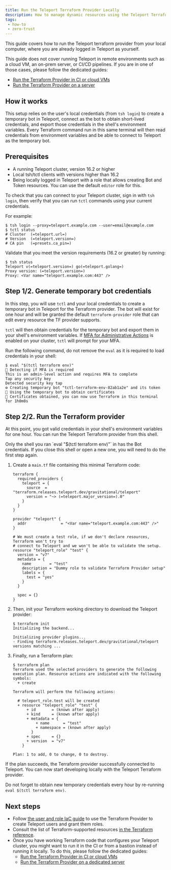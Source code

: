 ```yaml
---
title: Run the Teleport Terraform Provider Locally
description: How to manage dynamic resources using the Teleport Terraform provider from your workstation.
tags:
 - how-to
 - zero-trust
---
```


This guide covers how to run the Teleport terraform provider from your local computer,
where you are already logged in Teleport as yourself.

This guide does not cover running Teleport in remote environments such as a cloud VM, an on-prem server,
or CI/CD pipelines. If you are in one of those cases, please follow the dedicated guides:
- [Run the Terraform Provider in CI or cloud VMs](./ci-or-cloud.mdx)
- [Run the Terraform Provider on a server](./dedicated-server.mdx)

## How it works

This setup relies on the user's local credentials (from `tsh login`) to create a temporary bot in Teleport,
connect as the bot to obtain short-lived credentials, and export those credentials in the shell's environment variables.
Every Terraform command run in this same terminal will then read credentials from environment variables and be able to
connect to Teleport as the temporary bot.

## Prerequisites

- A running Teleport cluster, version 16.2 or higher
- Local tsh/tctl clients with versions higher than 16.2
- Being locally logged in Teleport with a role that allows creating Bot and Token resources.
  You can use the default `editor` role for this.

To check that you can connect to your Teleport cluster, sign in with `tsh login`, then
verify that you can run `tctl` commands using your current credentials.

For example:

```code
$ tsh login --proxy=teleport.example.com --user=email@example.com
$ tctl status
# Cluster  (=teleport.url=)
# Version  (=teleport.version=)
# CA pin   (=presets.ca_pin=)
```

Validate that you meet the version requirements (16.2 or greater) by running:

```code
$ tsh status
Teleport v(=teleport.version=) go(=teleport.golang=)
Proxy version: (=teleport.version=)
Proxy: <Var name="teleport.example.com:443" />
```

## Step 1/2. Generate temporary bot credentials

In this step, you will use `tctl` and your local credentials to create a temporary bot in Teleport for the Terraform
provider. The bot will exist for one hour and will be granted the default `terraform-provider` role that can edit every
resource the TF provider supports.

`tctl` will then obtain credentials for the temporary bot and export them in your shell's environment variables.
If [MFA for Administrative Actions](../../authentication/mfa-for-admin-actions.mdx)
is enabled on your cluster, `tctl` will prompt for your MFA.

Run the following command, do not remove the `eval` as it is required to load credentials in your shell:

```code
$ eval "$(tctl terraform env)"
🔑 Detecting if MFA is required
This is an admin-level action and requires MFA to complete
Tap any security key
Detected security key tap
⚙️ Creating temporary bot "tctl-terraform-env-82ab1a2e" and its token
🤖 Using the temporary bot to obtain certificates
🚀 Certificates obtained, you can now use Terraform in this terminal for 1h0m0s
```


## Step 2/2. Run the Terraform provider

At this point, you got valid credentials in your shell's environment variables for one hour.
You can run the Teleport Terraform provider from this shell.

<Admonition type="important">
    Only the shell you ran `eval "$(tctl terraform env)"` in has the Bot credentials.
    If you close this shell or open a new one, you will need to do the first step again.
</Admonition>


1. Create a `main.tf` file containing this minimal Terraform code:

   ```hcl
   terraform {
     required_providers {
       teleport = {
         source  = "terraform.releases.teleport.dev/gravitational/teleport"
         version = "~> (=teleport.major_version=).0"
       }
     }
   }
   
   provider "teleport" {
     addr               = "<Var name="teleport.example.com:443" />"
   }
   
   # We must create a test role, if we don't declare resources, Terraform won't try to
   # connect to Teleport and we won't be able to validate the setup.
   resource "teleport_role" "test" {
     version = "v7"
     metadata = {
       name        = "test"
       description = "Dummy role to validate Terraform Provider setup"
       labels = {
         test = "yes"
       }
     }
   
     spec = {}
   }
   ```
   
1. Then, init your Terraform working directory to download the Teleport provider:
   
   ```code
   $ terraform init
   Initializing the backend...
   
   Initializing provider plugins...
   - Finding terraform.releases.teleport.dev/gravitational/teleport versions matching ...
   ```
   
1. Finally, run a Terraform plan:

   ```code
   $ terraform plan
   Terraform used the selected providers to generate the following execution plan. Resource actions are indicated with the following symbols:
     + create
   
   Terraform will perform the following actions:
   
     # teleport_role.test will be created
     + resource "teleport_role" "test" {
         + id       = (known after apply)
         + kind     = (known after apply)
         + metadata = {
             + name      = "test"
             + namespace = (known after apply)
           }
         + spec     = {}
         + version  = "v7"
       }
   
   Plan: 1 to add, 0 to change, 0 to destroy.
   ```

If the plan succeeds, the Terraform provider successfully connected to Teleport.
You can now start developing locally with the Teleport Terraform provider.

Do not forget to obtain new temporary credentials every hour by re-running `eval $(tctl terraform env)`.

## Next steps

- Follow [the user and role IaC guide](../managing-resources/user-and-role.mdx) to use the Terraform
  Provider to create Teleport users and grant them roles.
- Consult the list of Terraform-supported
  resources [in the Terraform
  reference](../../../reference/infrastructure-as-code/terraform-provider/terraform-provider.mdx).
- Once you have working Terraform code that configures your Teleport cluster,
  you might want to run it in the CI or from a bastion instead of running it
  locally. To do this, please follow the dedicated guides:
  - [Run the Terraform Provider in CI or cloud VMs](./ci-or-cloud.mdx)
  - [Run the Terraform Provider on a dedicated server](./dedicated-server.mdx)

